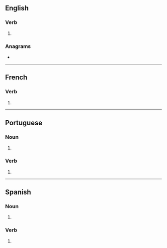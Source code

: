 {{also|enlacés}}
==English==

===Verb===
{{head|en|verb form}}

# {{en-third-person singular of|enlace}}

===Anagrams===
* {{anagrams|en|a=aceelns|Senecal|canelés|cleanse|elances|enscale|scalene}}

----

==French==

===Verb===
{{head|fr|verb form}}

# {{inflection of|fr|enlacer||2|s|pres|ind//sub}}

----

==Portuguese==

===Noun===
{{head|pt|noun form|g=m}}

# {{plural of|pt|enlace}}

===Verb===
{{head|pt|verb form}}

# {{pt-verb form of|enlaçar}}

----

==Spanish==

===Noun===
{{head|es|noun form|g=m-p}}

# {{plural of|es|enlace}}

===Verb===
{{head|es|verb form}}

# {{es-verb form of|enlazar}}